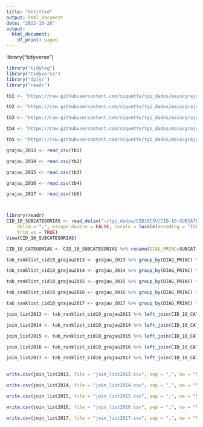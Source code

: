 ```yaml
---
title: "Untitled"
output: html_document
date: "2022-10-26"
output:
  html_document:
    df_print: paged
---
```


library("tidyverse")
```r
library("tidylog")
library("tidyverse")
library("dplyr")
library("readr")

```

```r
tb1 <- "https://raw.githubusercontent.com/siquette/tgi_dados/main/graju/idade_0_5_2013.csv"

tb2 <- "https://raw.githubusercontent.com/siquette/tgi_dados/main/graju/idade_0_5_2014.csv"

tb3 <- "https://raw.githubusercontent.com/siquette/tgi_dados/main/graju/idade_0_5_2015.csv"

tb4 <- "https://raw.githubusercontent.com/siquette/tgi_dados/main/graju/idade-0-5-2016.csv"

tb5 <- "https://raw.githubusercontent.com/siquette/tgi_dados/main/graju/idade_0_5_2017.csv"

grajau_2013 <- read_csv(tb1)

grajau_2014 <- read.csv(tb2)

grajau_2015 <- read.csv(tb3)

grajau_2016 <- read.csv(tb4)

grajau_2017 <- read_csv(tb5)



library(readr)
CID_10_SUBCATEGORIAS <- read_delim("~/tgi_dados/CID10CSV/CID-10-SUBCATEGORIAS.CSV", 
    delim = ";", escape_double = FALSE, locale = locale(encoding = "ISO-8859-1"), 
    trim_ws = TRUE)
View(CID_10_SUBCATEGORIAS)

CID_10_CATEGORIAS <- CID_10_SUBCATEGORIAS %>% rename(DIAG_PRINC=SUBCAT)
```

```r


tab_ranklist_cid10_grajau2013 <- grajau_2013 %>% group_by(DIAG_PRINC) %>% tally() %>% arrange(-n)

tab_ranklist_cid10_grajau2014 <- grajau_2014 %>% group_by(DIAG_PRINC) %>% tally() %>% arrange(-n)

tab_ranklist_cid10_grajau2015 <- grajau_2015 %>% group_by(DIAG_PRINC) %>% tally() %>% arrange(-n)

tab_ranklist_cid10_grajau2016 <- grajau_2016 %>% group_by(DIAG_PRINC) %>% tally() %>% arrange(-n)

tab_ranklist_cid10_grajau2017 <- grajau_2017 %>% group_by(DIAG_PRINC) %>% tally() %>% arrange(-n)

join_list2013 <- tab_ranklist_cid10_grajau2013 %>% left_join(CID_10_CATEGORIAS,"DIAG_PRINC")

join_list2014 <- tab_ranklist_cid10_grajau2014 %>% left_join(CID_10_CATEGORIAS,"DIAG_PRINC")

join_list2015 <- tab_ranklist_cid10_grajau2015 %>% left_join(CID_10_CATEGORIAS,"DIAG_PRINC")

join_list2016 <- tab_ranklist_cid10_grajau2016 %>% left_join(CID_10_CATEGORIAS,"DIAG_PRINC")

join_list2017 <- tab_ranklist_cid10_grajau2017 %>% left_join(CID_10_CATEGORIAS,"DIAG_PRINC")
                         
```

```r
write.csv(join_list2013, file = "join_list2013.csv", sep = ",", na = "NA", quote = T, row.names = F ) 

write.csv(join_list2014, file = "join_list2014.csv", sep = ",", na = "NA", quote = T, row.names = F ) 

write.csv(join_list2015, file = "join_list2015.csv", sep = ",", na = "NA", quote = T, row.names = F ) 

write.csv(join_list2016, file = "join_list2016.csv", sep = ",", na = "NA", quote = T, row.names = F ) 

write.csv(join_list2017, file = "join_list2017.csv", sep = ",", na = "NA", quote = T, row.names = F ) 




```


